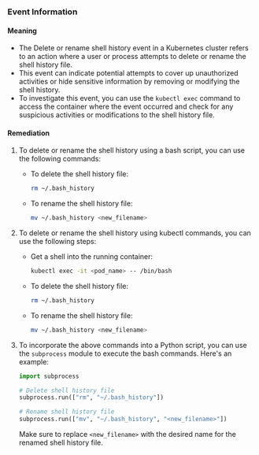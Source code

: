 
### Event Information

#### Meaning

- The Delete or rename shell history event in a Kubernetes cluster refers to an action where a user or process attempts to delete or rename the shell history file.
- This event can indicate potential attempts to cover up unauthorized activities or hide sensitive information by removing or modifying the shell history.
- To investigate this event, you can use the `kubectl exec` command to access the container where the event occurred and check for any suspicious activities or modifications to the shell history file.

#### Remediation

1. To delete or rename the shell history using a bash script, you can use the following commands:
   - To delete the shell history file:
     ```bash
     rm ~/.bash_history
     ```
   - To rename the shell history file:
     ```bash
     mv ~/.bash_history <new_filename>
     ```

2. To delete or rename the shell history using kubectl commands, you can use the following steps:
   - Get a shell into the running container:
     ```bash
     kubectl exec -it <pod_name> -- /bin/bash
     ```
   - To delete the shell history file:
     ```bash
     rm ~/.bash_history
     ```
   - To rename the shell history file:
     ```bash
     mv ~/.bash_history <new_filename>
     ```

3. To incorporate the above commands into a Python script, you can use the `subprocess` module to execute the bash commands. Here's an example:
   ```python
   import subprocess

   # Delete shell history file
   subprocess.run(["rm", "~/.bash_history"])

   # Rename shell history file
   subprocess.run(["mv", "~/.bash_history", "<new_filename>"])
   ```
   Make sure to replace `<new_filename>` with the desired name for the renamed shell history file.


